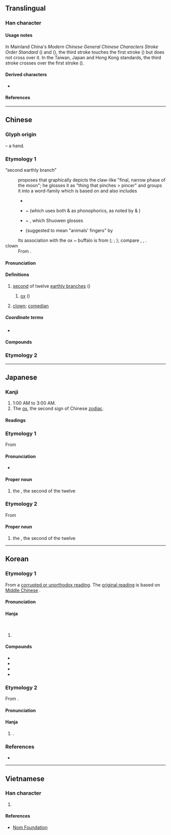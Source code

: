 {{also|醜|표}}
{{character info}}
==Translingual==
{{stroke order|type=animate}}

===Han character===
{{Han char|rn=1|rad=一|as=03|sn=4|four=17105|canj=NG|ids=⿻彐丨}}
{{CJKV-forms|丑|丑|丑|丑}}

====Usage notes====
In Mainland China's ''Modern Chinese General Chinese Characters Stroke Order Standard'' ({{w2|zh|现代汉语通用字笔顺规范}}) and ''{{w|Xiandai Hanyu Guifan Cidian}}'' ({{w2|zh|pref=《|现代汉语规范词典|suf=》}}), the third stroke touches the first stroke ({{zh-l|相接}}) but does not cross over it. In the Taiwan, Japan and Hong Kong standards, the third stroke crosses over the first stroke ({{zh-l|相交}}).

====Derived characters====
* {{l|mul|[[扭]] [[妞]] [[忸]] [[狃]] [[沑]] [[吜]] [[杻]] [[炄]] [[㺲]] [[䏔]] [[䂇]] [[䖡]] [[紐]]([[纽]]) [[衄]] [[粈]] [[䚼]] [[鈕]]([[钮]]) [[靵]] [[䶊]] [[羞]] [[峱]] [[䛝]] [[侴]] [[橻]]}}

====References====
{{Han ref|kx=0077.040|dkj=00023|dj=0154.040|hdz=10012.070|uh=4E11}}

----

==Chinese==

===Glyph origin===
{{Han etym}}
{{liushu|p}} – a hand.

===Etymology 1===
{{zh-forms|alt=丒,㗺,𠃠}}
; “second earthly branch”
: {{zh-ref|Smith (2010)}} proposes that {{och-l|丑}} graphically depicts the claw-like "final, narrow phase of the moon"; he glosses it as "thing that pinches > pincer" and groups it into a word-family which is based on {{och-l|扭|twist, pinch}} and also includes
:*{{och-l|手|hand}}
:*{{och-l|杻}} ~ {{och-l|杽|manacle}} (which uses both {{och-l|丑}} & {{och-l|手}} as phonophorics, as noted by {{zh-ref|Unger (1995)}} & {{zh-ref|Sagart (1999)}})
:*{{och-l|紐}} ~ {{och-l|鈕|grip handle}}, which Shuowen glosses {{och-l|丑}}
:*{{och-l|狃|animal tracks}} (suggested to mean "animals' fingers" by {{och-l|Sagart (1999)}}
: Its association with the ox ~ buffalo is from {{der|zh|aav}} ({{zh-ref|Mei, 1980}}; {{zh-ref|Norman, 1985}}; {{zh-ref|Ferlus, 2013}}); compare {{cog|mkh-vie-pro|*c-luː||water buffalo}}, {{cog|mkh-pro|*krpiʔ ~ *krpiiw ~ *krpuʔ ~ *(kr)puh||buffalo}}, {{cog|aav-pro|*k.r.pu.y||buffalo}}.
; clown
: From {{zh-l|醜|ugly}}.
{{zh-x|以 墨粉 塗 面，其 形 甚 醜。今 省文 為 丑。|His face smeared with black powder, his appearance very "醜" (ugly), which is now graphically simplified to '''"丑" (clown)'''.|ref=徐謂 {{w|Xu Wei}},《南詞敘錄》"Account of Southern Drama"}}

====Pronunciation====
{{zh-pron
|m=chǒu
|c=cau2
|h=pfs=chhú
|mn=xm,qz,tw:thiú/zz:thiúⁿ
|w=2tsheu
|x=chou3
|mc=y
|oc=y
|ma=Zh-chǒu.oga
|cat=a
}}

====Definitions====
{{zh-hanzi}}

# [[second]] of twelve [[earthly branch]]es ({{zh-l|*地支}})
## {{lb|zh|Chinese zodiac}} [[ox]] ({{zh-l|*牛}})
# [[clown]]; [[comedian]]

=====Coordinate terms=====
* {{list:earthly branches/zh}}

====Compounds====
{{zh-der|小丑}}

===Etymology 2===
{{zh-see|醜||ugly}}

{{zh-cat|Intermediate}}

----

==Japanese==

===Kanji===
{{ja-kanji|grade=n|rs=一03}}

# 1:00 AM to 3:00 AM.
# The [[ox]], the second sign of Chinese [[zodiac]].

====Readings====
{{ja-readings
|goon=ちゅ<ちゆ
|kanon=ちゅう<ちう
|on=しゅ<しゆ, しゅう<しう
|kun=うし-
|nanori=ひろ
}}

===Etymology 1===
{{ja-kanjitab|うし|yomi=k}}
{{wp|lang=ja}}
From {{m|ja|牛|tr=ushi||[[bull]]; [[cow]]; [[ox]]}}

====Pronunciation====
{{ja-pron|acc=0|y=k|うし}}
* {{hmp|ja|sort=うし|牛}}

====Proper noun====
{{ja-pos|proper|うし}}

# the {{w|Ox (zodiac)|Ox}}, the second of the twelve {{w|Earthly Branches}}

===Etymology 2===
{{ja-kanjitab|ちゅう|yomi=o}}
From {{der|ja|ltc|丑|tr=trhjuw<sup>X</sup>|sort=ちゅう}}

====Proper noun====
{{ja-pos|proper|ちゅう|hhira=ちう}}

# the {{w|Ox (zodiac)|Ox}}, the second of the twelve {{w|Earthly Branches}}

{{cln|ja|words with multiple readings}}
{{topics|ja|Earthly branches|sort=うし}}

----

==Korean==

===Etymology 1===
From a [[속음|corrupted or unorthodox reading]]. The [[본음|original reading]] is {{ko-l|추}} based on [[Middle Chinese]] {{ltc-l|丑}}.

====Pronunciation====
{{ko-hanja-pron|축}}

====Hanja====
{{ko-hanja-search}}
{{ko-hanja|소|축}}<br>
{{ko-hanja|[[둘째]] [[지지]]|축}}

# {{hanja form of|축|[[ox]]; [[second]] [[earthly branch]]}}

====Compounds====
{{der-top4|Compounds}}
* {{ko-l|축년|丑年}}
* {{ko-l|축시|丑時}}
* {{ko-l|축월|丑月}}
* {{ko-l|축좌|丑坐}}
{{der-bottom}}

===Etymology 2===
From {{der|ko|ltc|-}} {{ltc-l|丑}}. {{hanja-dongguk|튜ᇢ〯|thyǔw}}

====Pronunciation====
{{ko-hanja-pron|추}}

====Hanja====
{{ko-hanja|[[사람]] [[이름]]|추}}

# {{n-g|Used in personal names}}.

===References===
* {{R:hanjadoc|12}}

----

==Vietnamese==

===Han character===
{{vi-readings|reading=[[sửu]], [[giấu]], [[sấu]], [[xấu]]|rs=一03}}

# {{rfdef|vi|sort=一03}}

====References====
* [http://nomfoundation.org/common/nom_details.php?codepoint=4e11&img=1 Nom Foundation]
